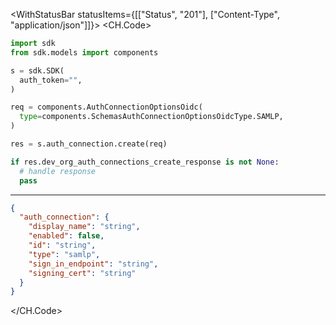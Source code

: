 

<WithStatusBar statusItems={[["Status", "201"], ["Content-Type", "application/json"]]}>
  <CH.Code>
  ```python Create.py
  import sdk
from sdk.models import components

s = sdk.SDK(
    auth_token="",
)

req = components.AuthConnectionOptionsOidc(
    type=components.SchemasAuthConnectionOptionsOidcType.SAMLP,
)

res = s.auth_connection.create(req)

if res.dev_org_auth_connections_create_response is not None:
    # handle response
    pass
  ```
  ---

  ```json Example Response
  {
    "auth_connection": {
      "display_name": "string",
      "enabled": false,
      "id": "string",
      "type": "samlp",
      "sign_in_endpoint": "string",
      "signing_cert": "string"
    }
  }
  ```
  </CH.Code>
</WithStatusBar>
